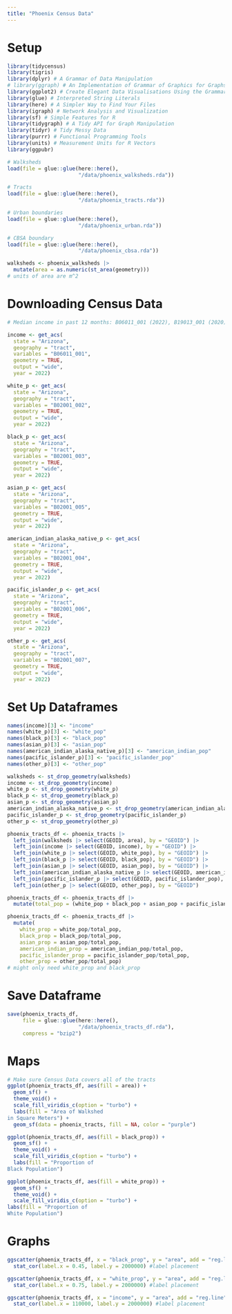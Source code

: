 ```yaml
---
title: "Phoenix Census Data"
---
```


# Setup

```r
library(tidycensus)
library(tigris)
library(dplyr) # A Grammar of Data Manipulation
# library(ggraph) # An Implementation of Grammar of Graphics for Graphs and Networks
library(ggplot2) # Create Elegant Data Visualisations Using the Grammar of Graphics
library(glue) # Interpreted String Literals
library(here) # A Simpler Way to Find Your Files
library(igraph) # Network Analysis and Visualization
library(sf) # Simple Features for R
library(tidygraph) # A Tidy API for Graph Manipulation
library(tidyr) # Tidy Messy Data
library(purrr) # Functional Programming Tools
library(units) # Measurement Units for R Vectors
library(ggpubr)
```


```r
# Walksheds
load(file = glue::glue(here::here(),
                       "/data/phoenix_walksheds.rda"))

# Tracts
load(file = glue::glue(here::here(),
                       "/data/phoenix_tracts.rda"))

# Urban boundaries
load(file = glue::glue(here::here(),
                       "/data/phoenix_urban.rda"))

# CBSA boundary
load(file = glue::glue(here::here(),
                       "/data/phoenix_cbsa.rda"))
```

```r
walksheds <- phoenix_walksheds |>
  mutate(area = as.numeric(st_area(geometry)))
# units of area are m^2
```

# Downloading Census Data

```r
# Median income in past 12 months: B06011_001 (2022), B19013_001 (2020)

income <- get_acs(
  state = "Arizona",
  geography = "tract",
  variables = "B06011_001",
  geometry = TRUE,
  output = "wide",
  year = 2022)
```

```r
white_p <- get_acs(
  state = "Arizona",
  geography = "tract",
  variables = "B02001_002",
  geometry = TRUE,
  output = "wide",
  year = 2022)
```

```r
black_p <- get_acs(
  state = "Arizona",
  geography = "tract",
  variables = "B02001_003",
  geometry = TRUE,
  output = "wide",
  year = 2022)
```

```r
asian_p <- get_acs(
  state = "Arizona",
  geography = "tract",
  variables = "B02001_005",
  geometry = TRUE,
  output = "wide",
  year = 2022)
```

```r
american_indian_alaska_native_p <- get_acs(
  state = "Arizona",
  geography = "tract",
  variables = "B02001_004",
  geometry = TRUE,
  output = "wide",
  year = 2022)
```

```r
pacific_islander_p <- get_acs(
  state = "Arizona",
  geography = "tract",
  variables = "B02001_006",
  geometry = TRUE,
  output = "wide",
  year = 2022)
```

```r
other_p <- get_acs(
  state = "Arizona",
  geography = "tract",
  variables = "B02001_007",
  geometry = TRUE,
  output = "wide",
  year = 2022)
```

# Set Up Dataframes

```r
names(income)[3] <- "income"
names(white_p)[3] <- "white_pop"
names(black_p)[3] <- "black_pop"
names(asian_p)[3] <- "asian_pop"
names(american_indian_alaska_native_p)[3] <- "american_indian_pop"
names(pacific_islander_p)[3] <- "pacific_islander_pop"
names(other_p)[3] <- "other_pop"
```

```r
walksheds <- st_drop_geometry(walksheds)
income <- st_drop_geometry(income)
white_p <- st_drop_geometry(white_p)
black_p <- st_drop_geometry(black_p)
asian_p <- st_drop_geometry(asian_p)
american_indian_alaska_native_p <- st_drop_geometry(american_indian_alaska_native_p)
pacific_islander_p <- st_drop_geometry(pacific_islander_p)
other_p <- st_drop_geometry(other_p)
```


```r
phoenix_tracts_df <- phoenix_tracts |>
  left_join(walksheds |> select(GEOID, area), by = "GEOID") |>
  left_join(income |> select(GEOID, income), by = "GEOID") |>
  left_join(white_p |> select(GEOID, white_pop), by = "GEOID") |>
  left_join(black_p |> select(GEOID, black_pop), by = "GEOID") |>
  left_join(asian_p |> select(GEOID, asian_pop), by = "GEOID") |>
  left_join(american_indian_alaska_native_p |> select(GEOID, american_indian_pop), by = "GEOID") |>
  left_join(pacific_islander_p |> select(GEOID, pacific_islander_pop), by = "GEOID") |>
  left_join(other_p |> select(GEOID, other_pop), by = "GEOID")
```

```r
phoenix_tracts_df <- phoenix_tracts_df |>
  mutate(total_pop = (white_pop + black_pop + asian_pop + pacific_islander_pop + american_indian_pop + other_pop))
```


```r
phoenix_tracts_df <- phoenix_tracts_df |>
  mutate(
    white_prop = white_pop/total_pop,
    black_prop = black_pop/total_pop,
    asian_prop = asian_pop/total_pop,
    american_indian_prop = american_indian_pop/total_pop,
    pacific_islander_prop = pacific_islander_pop/total_pop,
    other_prop = other_pop/total_pop)
# might only need white_prop and black_prop
```

# Save Dataframe

```r
save(phoenix_tracts_df, 
     file = glue::glue(here::here(),
                       "/data/phoenix_tracts_df.rda"),
     compress = "bzip2")
```

# Maps

```r
# Make sure Census Data covers all of the tracts
ggplot(phoenix_tracts_df, aes(fill = area)) + 
  geom_sf() + 
  theme_void() +
  scale_fill_viridis_c(option = "turbo") +
  labs(fill = "Area of Walkshed
in Square Meters") +
  geom_sf(data = phoenix_tracts, fill = NA, color = "purple")
```

```r
ggplot(phoenix_tracts_df, aes(fill = black_prop)) + 
  geom_sf() +
  theme_void() +
  scale_fill_viridis_c(option = "turbo") +
  labs(fill = "Proportion of
Black Population")
```

```r
ggplot(phoenix_tracts_df, aes(fill = white_prop)) + 
  geom_sf() + 
  theme_void() +
  scale_fill_viridis_c(option = "turbo") +
labs(fill = "Proportion of
White Population")
```


# Graphs

```r
ggscatter(phoenix_tracts_df, x = "black_prop", y = "area", add = "reg.line", shape = 19, size = 1, xlab = "Proportion of Black Population in Census Tract", ylab = "Area of Walkshed in Square Meters", font.label = c(5, "plain", "black")) +
  stat_cor(label.x = 0.45, label.y = 2000000) #label placement
```

```r
ggscatter(phoenix_tracts_df, x = "white_prop", y = "area", add = "reg.line", shape = 19, size = 1, xlab = "Proportion of White Population in Census Tract", ylab = "Area of Walkshed in Square Meters", font.label = c(5, "plain", "black")) +
  stat_cor(label.x = 0.75, label.y = 2000000) #label placement
```

```r
ggscatter(phoenix_tracts_df, x = "income", y = "area", add = "reg.line", shape = 19, size = 1, xlab = "Average Income in Census Tract", ylab = "Area of Walkshed in Square Meters", font.label = c(5, "plain", "black")) +
  stat_cor(label.x = 110000, label.y = 2000000) #label placement
```

